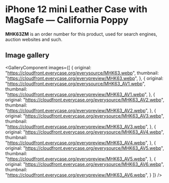 
# iPhone 12 mini Leather Case with MagSafe — California Poppy

<Callout type='info' emoji='👉🏻'>**MHK63ZM** is an order number for this product, used for search engines, auction websites and such.</Callout>

## Image gallery

<GalleryComponent
    images={[
      {
        original: "https://cloudfront.everycase.org/everysource/MHK63.webp",
        thumbnail: "https://cloudfront.everycase.org/everypreview/MHK63.webp",
      },
      {
        original: "https://cloudfront.everycase.org/everysource/MHK63_AV1.webp",
        thumbnail: "https://cloudfront.everycase.org/everypreview/MHK63_AV1.webp",
      },
      {
        original: "https://cloudfront.everycase.org/everysource/MHK63_AV2.webp",
        thumbnail: "https://cloudfront.everycase.org/everypreview/MHK63_AV2.webp",
      },
      {
        original: "https://cloudfront.everycase.org/everysource/MHK63_AV3.webp",
        thumbnail: "https://cloudfront.everycase.org/everypreview/MHK63_AV3.webp",
      },
      {
        original: "https://cloudfront.everycase.org/everysource/MHK63_AV4.webp",
        thumbnail: "https://cloudfront.everycase.org/everypreview/MHK63_AV4.webp",
      },
      {
        original: "https://cloudfront.everycase.org/everysource/MHK63_AV5.webp",
        thumbnail: "https://cloudfront.everycase.org/everypreview/MHK63_AV5.webp",
      },
      {
        original: "https://cloudfront.everycase.org/everysource/MHK63_AV6.webp",
        thumbnail: "https://cloudfront.everycase.org/everypreview/MHK63_AV6.webp",
      }
    ]}
  />
